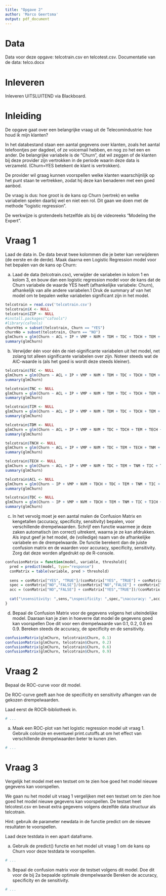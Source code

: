 ```yaml
---
title: "Opgave 2"
author: 'Marco Geertsma'
output: pdf_document
---
```


# Data
Data voor deze opgave: telcotrain.csv en telcotest.csv. Documentatie van de data: telco.docx

# Inleveren
Inleveren UITSLUITEND via Blackboard. 

# Inleiding
De opgave gaat over een belangrijke vraag uit de Telecomindustrie: hoe houd ik mijn klanten? 

In het databestand staan een aantal gegevens over klanten, zoals het aantal telefoontjes per dagdeel, of ze voicemail hebben, en nog zo het een en ander. De belangrijke variabele is de "Churn", dat wil zeggen of de klanten bij deze provider zijn vertrokken in de periode waarin deze data is verzameld. (Churn=YES betekent de klant is vertrokken). 

De provider wil graag kunnen voorspellen welke klanten waarschijnlijk op het punt staan te vertrekken, zodat hij deze kan benaderen met een goed aanbod.

De vraag is dus: hoe groot is de kans op Churn (vertrek) en  welke variabelen spelen daarbij wel en niet een rol. Dit gaan we doen met de methode "logistic regression".

De werkwijze is grotendeels hetzelfde als bij de videoreeks "Modeling the Expert".

# Vraag 1
Laad de data in. De data bevat twee kolommen die je beter kan verwijderen (de eerste en de derde).
Maak daarna een Logistic Regression model voor het bepalen van de kans op Churn:

a. Laad de data (telcotrain.csv), verwijder de variabelen in kolom 1 en kolom 3, en bouw dan een logistic regression model voor de kans dat de Churn variabele de waarde YES heeft  (afhankelijke variabele: Churn), afhankelijk van alle andere variabelen.1 Druk de summary af van het model om te bepalen welke variabelen significant zijn in het model.

```r
telcotrain = read.csv('telcotrain.csv')
telcotrain$X <- NULL
telcotrain$ZIP <- NULL
#install.packages("caTools")
#library(caTools)
churnYes = subset(telcotrain, Churn == "YES")
churnNo = subset(telcotrain, Churn == "NO")
glmChurn = glm(Churn ~ ACL + IP + VMP + NVM + TDM + TDC + TDCH + TEM + TEC + TECH + TNM + TNC + TNCH + TIM + TIC + TICH + CSC, data=telcotrain, family=binomial)
summary(glmChurn)
```

b. Verwijder één voor één de niet-significante variabelen uit het model, net zolang tot alleen significante variabelen over zijn. Noteer steeds wat de AIC-waarde is (als het goed is wordt deze steeds kleiner).

```r
telcotrain$TEC <- NULL
glmChurn = glm(Churn ~ ACL + IP + VMP + NVM + TDM + TDC + TDCH + TEM + TECH + TNM + TNC + TNCH + TIM + TIC + TICH + CSC, data=telcotrain, family=binomial)
summary(glmChurn)

telcotrain$TNC <- NULL
glmChurn = glm(Churn ~ ACL + IP + VMP + NVM + TDM + TDC + TDCH + TEM + TECH + TNM + TNCH + TIM + TIC + TICH + CSC, data=telcotrain, family=binomial)
summary(glmChurn)

telcotrain$TIM <- NULL
glmChurn = glm(Churn ~ ACL + IP + VMP + NVM + TDM + TDC + TDCH + TEM + TECH + TNM + TNCH + TIC + TICH + CSC, data=telcotrain, family=binomial)
summary(glmChurn)

telcotrain$TDM <- NULL
glmChurn = glm(Churn ~ ACL + IP + VMP + NVM + TDC + TDCH + TEM + TECH + TNM + TNCH + TIC + TICH + CSC, data=telcotrain, family=binomial)
summary(glmChurn)

telcotrain$TNCH <- NULL
glmChurn = glm(Churn ~ ACL + IP + VMP + NVM + TDC + TEM + TECH + TNM + TIC + TICH + CSC, data=telcotrain, family=binomial)
summary(glmChurn)

telcotrain$TECH <- NULL
glmChurn = glm(Churn ~ ACL + IP + VMP + NVM + TDC + TEM + TNM + TIC + TICH + CSC, data=telcotrain, family=binomial)
summary(glmChurn)

telcotrain$ACL <- NULL
glmChurn = glm(Churn ~ IP + VMP + NVM + TDCH + TDC + TEM + TNM + TIC + TICH + CSC, data=telcotrain, family=binomial)
summary(glmChurn)

telcotrain$TDC <- NULL
glmChurn = glm(Churn ~ IP + VMP + NVM + TDCH + TEM + TNM + TIC + TICH + CSC, data=telcotrain, family=binomial)
summary(glmChurn)

```

c. In het vervolg moet je een aantal malen de Confusion Matrix en kengetallen (accuracy, specificity, sensitivity) bepalen, voor verschillende drempelwaarden. Schrijf een functie waarmee je deze zaken automatisch (en correct) uitrekent, waarna je ze kan afdrukken. Als input geef je het model, de (volledige) naam van de afhankelijke variabele en de drempelwaarde. De functie berekent dan de juiste confusion matrix en de waarden voor accuracy, specificity, sensitivity. Zorg dat deze worden afgedrukt op de R-console. 

```r
confusionMatrix = function(model, variable, threshold){
  pred = predict(model, type="response")
  conMatrix = table(variable, pred > threshold)
  
  sens = conMatrix["YES", "TRUE"]/(conMatrix["YES", "TRUE"] + conMatrix["YES", "FALSE"])
  spec = conMatrix["NO","FALSE"]/(conMatrix["NO","FALSE"] + conMatrix["NO","TRUE"])
  acc = (conMatrix["NO","FALSE"] + conMatrix["YES","TRUE"])/(conMatrix["NO","TRUE"] + conMatrix["YES","TRUE"] + conMatrix["NO","FALSE"] + conMatrix["YES","FALSE"])
  
  cat("\nsensitivity: ",sens,"\nspecificity: ",spec,"\naccuracy: ",acc,"\nconfusion matrix: ",print(conMatrix))
}
```

d. Bepaal de Confusion Matrix voor de gegevens volgens het uiteindelijke model. Daaraan kan je zien in hoeverre dat model de gegevens goed kan voorspellen Doe dit voor een drempelwaarde van 0.1, 0.2, 0.6 en 0.9. Bereken steeds de accuracy, de specificity en de sensitivity. 

```r
confusionMatrix(glmChurn, telcotrain$Churn, 0.1)
confusionMatrix(glmChurn, telcotrain$Churn, 0.2)
confusionMatrix(glmChurn, telcotrain$Churn, 0.6)
confusionMatrix(glmChurn, telcotrain$Churn, 0.9)
```
# Vraag 2
Bepaal de ROC-curve voor dit model.

De ROC-curve geeft aan hoe de specificity en sensitivity afhangen van de gekozen drempelwaarden. 
	
Laad eerst de ROCR-bibliotheek in. 

```r
# ...
```

a. Maak een ROC-plot van het logistic regression model uit vraag 1. Gebruik colorize en eventueel print.cutoffs.at om het effect van verschillende drempelwaarden beter te kunen zien.

```r
# ...
```

# Vraag 3
Vergelijk het model met een testset om te zien hoe goed het model nieuwe gegevens kan voorspellen.

We gaan nu het model uit vraag 1 vergelijken met een testset om te zien hoe goed het model nieuwe gegevens kan voorspellen. De testset heet telcotest.csv en bevat extra gegevens volgens dezelfde data structuur als telcotrain. 

Hint: gebruik de parameter newdata in de functie predict om de nieuwe resultaten te voorspellen.

Laad deze testdata in een apart dataframe.

a. Gebruik de predict() functie en het model uit vraag 1 om de kans op Churn voor deze testdata te voorspellen.

```r
# ...
```

b. Bepaal de confusion matrix voor de testset volgens dit model. Doe dit voor de bij 2a bepaalde optimale drempelwaarde Bereken de accuracy, specificity en de sensitivity.

```r
# ...
```

